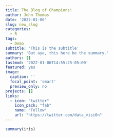 ```yaml
---
title: The Blog of Champions!
author: John Thomas
date: '2022-01-06'
slug: new_slug
categories:
  - R
tags:
  - Demo
subtitle: 'This is the subtitle'
summary: 'But aye, this here be the summary.'
authors: []
lastmod: '2022-01-06T14:55:25-05:00'
featured: yes
image:
  caption: ''
  focal_point: 'smart'
  preview_only: no
projects: []
links:
  - icon: "twitter"
    icon_pack: "fab"
    name: "Follow"
    url: "https://twitter.com/data_visi0n"
---
```


```r
summary(iris)
```
